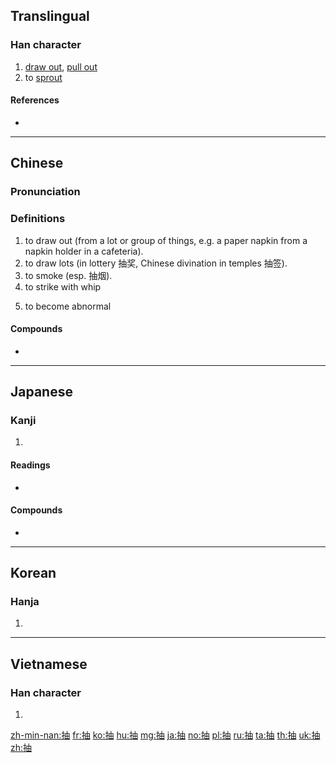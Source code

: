 ==Translingual==

===Han character===
{{Han char|rn=64|rad=手|as=05|sn=8|four=55060|canj=QLW|ids=⿰扌由}}

# [[draw out]], [[pull out]]
# to [[sprout]]

====References====
* {{Han ref|kx=0424.080|dkj=11930|dj=0772.040|hdz=31852.020|uh=62BD|ud=25277|bh=A9E2|bd=43490}}

----

==Chinese==
{{zh-forms}}

===Pronunciation===
{{zh-pron
|m=chōu
|ma=zh-chōu.ogg
|c=cau1
|h=pfs=chhû
|md=
|mn=thiu
|w=
|mc=y
|oc=y
|cat=
}}

===Definitions===
{{zh-hanzi}}

# to draw out (from a lot or group of things, e.g. a paper napkin from a napkin holder in a cafeteria).
# to draw lots (in lottery 抽奖, Chinese divination in temples 抽签).
# to smoke (esp. 抽烟).
# to strike with whip
# {{lb|zh|slang}} to become abnormal
#: {{zh-x|我 顯示器 抽 了。|My monitor goes crazy.}}

====Compounds====
* {{zh-l|抽象|tr=chōuxiàng}}

----

==Japanese==

===Kanji===
{{ja-kanji|grade=c|rs=手05}}

# {{defn|lang=ja|sort=手05}}

====Readings====
* {{ja-readings|goon=[[ちゅう]] (chū)|kanon=[[ちゅう]] (chū)|kun=[[ぬく]] (nuku), [[ひく]] (hiku)}}

====Compounds====
* {{l|ja|抽象|tr=[[ちゅうしょう]], chūshō}}

----

==Korean==

===Hanja===
{{ko-hanja|hangeul=추|eumhun=|rv=chu|mr=ch'u|y=chwu}}

# {{defn|lang=ko|sort=手05}}

----

==Vietnamese==

===Han character===
{{vi-hantu|[[trừu]], [[ắp]], [[ép]], [[ẹp]], [[trìu]]|rs=手05}}

# {{defn|lang=vi}}

[[zh-min-nan:抽]]
[[fr:抽]]
[[ko:抽]]
[[hu:抽]]
[[mg:抽]]
[[ja:抽]]
[[no:抽]]
[[pl:抽]]
[[ru:抽]]
[[ta:抽]]
[[th:抽]]
[[uk:抽]]
[[zh:抽]]